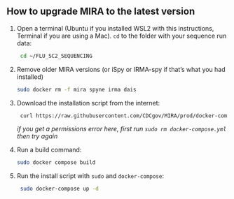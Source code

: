 ## How to upgrade MIRA to the latest version

1. Open a terminal (Ubuntu if you installed WSL2 with this instructions, Terminal if you are using a Mac). `cd` to the folder with your sequence run data:
   
   ```bash
    cd ~/FLU_SC2_SEQUENCING
   ```
2. Remove older MIRA versions (or iSpy or IRMA-spy if that's what you had installed)

   ```bash
   sudo docker rm -f mira spyne irma dais
   ```

3. Download the installation script from the internet:
   
   ```bash
    curl https://raw.githubusercontent.com/CDCgov/MIRA/prod/docker-compose-git.yml | sed "s%/path/to/data%$(pwd)/%g" > docker-compose.yml
   ```

   _if you get a permissions error here, first run `sudo rm docker-compose.yml` then try again_

4. Run a build command:

   ```bash
   sudo docker compose build
   ```

5. Run the install script with `sudo` and `docker-compose`:
   
   ```bash
    sudo docker-compose up -d
   ```
